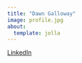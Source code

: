 ```yaml
---
title: "Dawn Galloway"
image: profile.jpg
about:
  template: jolla
---
```



[LinkedIn](https://www.linkedin.com/in/dawnngalloway/)